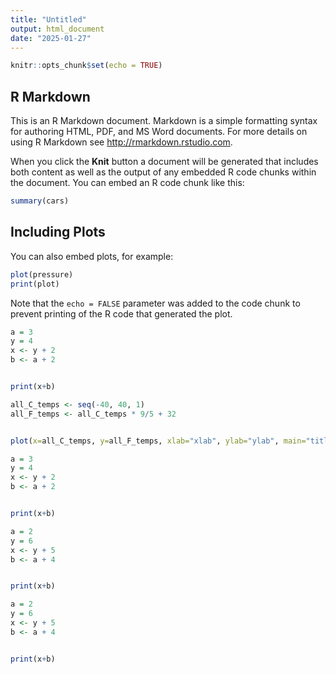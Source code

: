 ```yaml
---
title: "Untitled"
output: html_document
date: "2025-01-27"
---
```


```r
knitr::opts_chunk$set(echo = TRUE)
```

## R Markdown

This is an R Markdown document. Markdown is a simple formatting syntax for authoring HTML, PDF, and MS Word documents. For more details on using R Markdown see <http://rmarkdown.rstudio.com>.

When you click the **Knit** button a document will be generated that includes both content as well as the output of any embedded R code chunks within the document. You can embed an R code chunk like this:

```r
summary(cars)
```

## Including Plots

You can also embed plots, for example:

```r
plot(pressure)
print(plot)
```

Note that the `echo = FALSE` parameter was added to the code chunk to prevent printing of the R code that generated the plot.

```r
a = 3
y = 4
x <- y + 2
b <- a + 2


print(x+b)
```
```r

all_C_temps <- seq(-40, 40, 1)
all_F_temps <- all_C_temps * 9/5 + 32


plot(x=all_C_temps, y=all_F_temps, xlab="xlab", ylab="ylab", main="title")

```


```r
a = 3
y = 4
x <- y + 2
b <- a + 2


print(x+b)
```

```r
a = 2
y = 6
x <- y + 5
b <- a + 4


print(x+b)
```

```r
a = 2
y = 6
x <- y + 5
b <- a + 4


print(x+b)
```